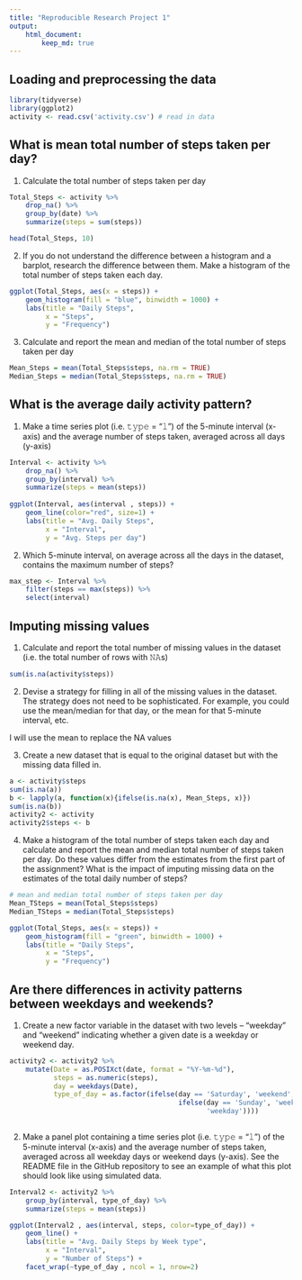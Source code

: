 ```yaml
---
title: "Reproducible Research Project 1"
output: 
    html_document: 
        keep_md: true 
---
```



## Loading and preprocessing the data

```r
library(tidyverse)
library(ggplot2)
activity <- read.csv('activity.csv') # read in data
```


## What is mean total number of steps taken per day?

1. Calculate the total number of steps taken per day

```r
Total_Steps <- activity %>%
    drop_na() %>%
    group_by(date) %>% 
    summarize(steps = sum(steps))

head(Total_Steps, 10)
```

2. If you do not understand the difference between a histogram and a barplot, research the difference between them. Make a histogram of the total number of steps taken each day. 

```r
ggplot(Total_Steps, aes(x = steps)) +
    geom_histogram(fill = "blue", binwidth = 1000) +
    labs(title = "Daily Steps", 
         x = "Steps", 
         y = "Frequency")
```

3. Calculate and report the mean and median of the total number of steps taken per day
```r
Mean_Steps = mean(Total_Steps$steps, na.rm = TRUE)
Median_Steps = median(Total_Steps$steps, na.rm = TRUE)
```

## What is the average daily activity pattern?

1. Make a time series plot (i.e. 𝚝𝚢𝚙𝚎 = "𝚕") of the 5-minute interval (x-axis) and the average number of steps taken, averaged across all days (y-axis)

```r
Interval <- activity %>% 
    drop_na() %>%
    group_by(interval) %>%
    summarize(steps = mean(steps))
  
ggplot(Interval, aes(interval , steps)) + 
    geom_line(color="red", size=1) + 
    labs(title = "Avg. Daily Steps", 
         x = "Interval", 
         y = "Avg. Steps per day")
```

2. Which 5-minute interval, on average across all the days in the dataset, contains the maximum number of steps?

```r
max_step <- Interval %>%
    filter(steps == max(steps)) %>%
    select(interval)

```

## Imputing missing values

1. Calculate and report the total number of missing values in the dataset (i.e. the total number of rows with 𝙽𝙰s)

```r
sum(is.na(activity$steps))
```

2. Devise a strategy for filling in all of the missing values in the dataset. The strategy does not need to be sophisticated. For example, you could use the mean/median for that day, or the mean for that 5-minute interval, etc.

I will use the mean to replace the NA values

3. Create a new dataset that is equal to the original dataset but with the missing data filled in.

```r
a <- activity$steps
sum(is.na(a))
b <- lapply(a, function(x){ifelse(is.na(x), Mean_Steps, x)})
sum(is.na(b))
activity2 <- activity
activity2$steps <- b

```

4. Make a histogram of the total number of steps taken each day and calculate and report the mean and median total number of steps taken per day. Do these values differ from the estimates from the first part of the assignment? What is the impact of imputing missing data on the estimates of the total daily number of steps?

```r
# mean and median total number of steps taken per day
Mean_TSteps = mean(Total_Steps$steps) 
Median_TSteps = median(Total_Steps$steps)

ggplot(Total_Steps, aes(x = steps)) + 
    geom_histogram(fill = "green", binwidth = 1000) + 
    labs(title = "Daily Steps", 
         x = "Steps",
         y = "Frequency")
```
## Are there differences in activity patterns between weekdays and weekends?

1. Create a new factor variable in the dataset with two levels – “weekday” and “weekend” indicating whether a given date is a weekday or weekend day.

```r
activity2 <- activity2 %>%
    mutate(Date = as.POSIXct(date, format = "%Y-%m-%d"), 
           steps = as.numeric(steps), 
           day = weekdays(Date), 
           type_of_day = as.factor(ifelse(day == 'Saturday', 'weekend',
                                          ifelse(day == 'Sunday', 'weekend', 
                                                 'weekday'))))
    
```

2. Make a panel plot containing a time series plot (i.e. 𝚝𝚢𝚙𝚎 = "𝚕") of the 5-minute interval (x-axis) and the average number of steps taken, averaged across all weekday days or weekend days (y-axis). See the README file in the GitHub repository to see an example of what this plot should look like using simulated data.

```r
Interval2 <- activity2 %>% 
    group_by(interval, type_of_day) %>%
    summarize(steps = mean(steps))

ggplot(Interval2 , aes(interval, steps, color=type_of_day)) + 
    geom_line() + 
    labs(title = "Avg. Daily Steps by Week type", 
         x = "Interval", 
         y = "Number of Steps") + 
    facet_wrap(~type_of_day , ncol = 1, nrow=2)
```



